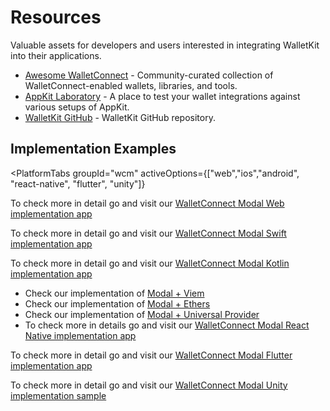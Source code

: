 
# Resources

Valuable assets for developers and users interested in integrating WalletKit into their applications.

<!--Todo: Prettify this section-->

- [Awesome WalletConnect](https://github.com/WalletConnect/awesome-walletconnect) - Community-curated collection of WalletConnect-enabled wallets, libraries, and tools.
- [AppKit Laboratory](https://lab.web3modal.com) - A place to test your wallet integrations against various setups of AppKit.
- [WalletKit GitHub](https://github.com/reown-com/reown-walletkit-js) - WalletKit GitHub repository.

## Implementation Examples

<PlatformTabs
	groupId="wcm"
	activeOptions={["web","ios","android", "react-native", "flutter", "unity"]}
>
<PlatformTabItem value="web">

To check more in detail go and visit our [WalletConnect Modal Web implementation app](https://github.com/WalletConnect/web3modal-examples)

</PlatformTabItem>
<PlatformTabItem value="ios">

To check more in detail go and visit our [WalletConnect Modal Swift implementation app](https://github.com/reown-com/reown-swift/tree/main/Example/WalletApp)

</PlatformTabItem>
<PlatformTabItem value="android">

To check more in detail go and visit our [WalletConnect Modal Kotlin implementation app](https://github.com/WalletConnect/WalletConnectKotlinV2/tree/develop/sample)

</PlatformTabItem>
<PlatformTabItem value="react-native">

- Check our implementation of [Modal + Viem](https://github.com/WalletConnect/react-native-examples/tree/main/dapps/ModalViem)
- Check our implementation of [Modal + Ethers](https://github.com/WalletConnect/react-native-examples/tree/main/dapps/ModalEthers)
- Check our implementation of [Modal + Universal Provider](https://github.com/WalletConnect/react-native-examples/tree/main/dapps/ModalUProvider)
- To check more in details go and visit our [WalletConnect Modal React Native implementation app](https://github.com/WalletConnect/modal-react-native/tree/main/example)

</PlatformTabItem>
<PlatformTabItem value="flutter">

To check more in detail go and visit our [WalletConnect Modal Flutter implementation app](https://github.com/WalletConnect/WalletConnectModalFlutter/tree/master/example/sign)

</PlatformTabItem>
<PlatformTabItem value="unity">

To check more in detail go and visit our [WalletConnect Modal Unity implementation sample](https://github.com/WalletConnect/WalletConnectUnity/tree/main/Packages/com.walletconnect.modal/Samples~/Modal%20Sample)

</PlatformTabItem>

</PlatformTabs>

